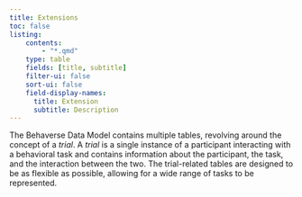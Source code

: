```yaml
---
title: Extensions
toc: false
listing:
    contents: 
        - "*.qmd"
    type: table
    fields: [title, subtitle]
    filter-ui: false
    sort-ui: false
    field-display-names: 
      title: Extension
      subtitle: Description
---
```


The Behaverse Data Model contains multiple tables, revolving around the concept of a *trial*. A *trial* is a single instance of a participant interacting with a behavioral task and contains information about the participant, the task, and the interaction between the two. The trial-related tables are designed to be as flexible as possible, allowing for a wide range of tasks to be represented.
